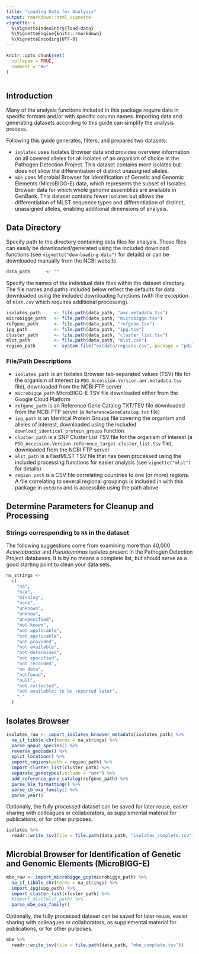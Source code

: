 ```yaml
---
title: "Loading Data for Analysis"
output: rmarkdown::html_vignette
vignette: >
  %\VignetteIndexEntry{load-data}
  %\VignetteEngine{knitr::rmarkdown}
  %\VignetteEncoding{UTF-8}
---
```


```r
knitr::opts_chunk$set(
  collapse = TRUE,
  comment = "#>"
)
```

```r
```
## Introduction 
Many of the analysis functions included in this package require data in specific
formats and/or with specific column names. Importing data and generating
datasets according to this guide can simplify the analysis process.

Following this guide generates, filters, and prepares two datasets:

* `isolates` uses Isolates Browser data and provides overview information on all covered alleles for all isolates of an organism of choice in the Pathogen Detection Project. This dataset contains more isolates but does not allow the differentiation of distinct unassigned alleles.
* `mbe` uses Microbial Browser for Identification of Genetic and Genomic Elements (MicroBIGG-E) data, which represents the subset of Isolates Browser data for which whole genome assemblies are available in GenBank. This dataset contains fewer isolates but allows the differentiation of MLST sequence types and differentiation of distinct, unassigned alleles, enabling additional dimensions of analysis.

## Data Directory

Specify path to the directory containing data files for analysis. These files
can easily be downloaded/generated using the included download functions (see
`vignette("downloading-data")` for details) or can be downloaded manually from the
NCBI website.

```r
data_path      <- ""
```

Specify the names of the individual data files within the dataset directory. The
file names and paths included below reflect the defaults for data downloaded
using the included downloading functions (with the exception of `mlst.csv` which
requires additional processing).

```r
isolates_path     <- file.path(data_path, "amr.metadata.tsv")
microbigge_path   <- file.path(data_path, "microbigge.tsv")
refgene_path      <- file.path(data_path, "refgene.tsv")
ipg_path          <- file.path(data_path, "ipg.tsv")
cluster_path      <- file.path(data_path, "cluster_list.tsv")
mlst_path         <- file.path(data_path, "mlst.csv")
region_path       <- system.file("extdata/regions.csv", package = "pdallele")
```

### File/Path Descriptions
* `isolates_path` is an Isolates Browser tab-separated values (TSV) file for the organism of interest (a `PDG_Accession.Version.amr.metadata.tsv` file), downloaded from the NCBI FTP server 
* `microbigge_path` MicroBIGG-E TSV file downloaded either from the Google Cloud Platform
* `refgene_path` is an Reference Gene Catalog TXT/TSV file downloaded from the NCBI FTP server (a `ReferenceGeneCatalog.txt` file)
* `ipg_path` is an Identical Protein Groups file covering the organism and alleles of interest, downloaded using the included `download_identical_protein_groups` function
* `cluster_path` is a SNP Cluster List TSV file for the organism of interest (a `PDG_Accession.Version.reference_target.cluster_list.tsv` file), downloaded from the NCBI FTP server
* `mlst_path` is a FastMLST TSV file that has been processed using the included processing functions for easier analysis (see `vignette("mlst")` for details)
* `region_path` is a CSV file correlating countries to one (or more) regions. A file correlating to several regional groupings is included in with this package in `extdata` and is accessible using the path above

## Determine Parameters for Cleanup and Processing
### Strings corresponding to `NA` in the dataset
The following suggestions come from examining more than 40,000 *Acinetobacter*
and *Pseudomonas* isolates present in the Pathogen Detection Project databases.
It is by no means a complete list, but should serve as a good starting point to
clean your data sets.

```r
na_strings <-
  c(
    "na",
    "n/a",
    "missing",
    "none",
    "unknown",
    "unknow",
    "unspecified",
    "not known",
    "not applicable",
    "not_applicable",
    "not provided",
    "not available",
    "not determined",
    "not specified",
    "not recorded",
    "no data",
    "notfound",
    "null",
    "not collected",
    "not available: to be reported later",
    "-"
  )
```



## Isolates Browser
```r
isolates_raw <- import_isolates_browser_metadata(isolates_path) %>%
  na_if_tibble_chr(terms = na_strings) %>%
  parse_genus_species() %>%
  reverse_geocode() %>%
  split_location() %>%
  import_regions(path = region_path) %>%
  import_cluster_list(cluster_path) %>%
  separate_genotypes(include = "amr") %>%
  add_reference_gene_catalog(refgene_path) %>%
  parse_bla_formatting() %>%
  parse_ib_oxa_family() %>%
  parse_year()
```

Optionally, the fully processed dataset can be saved for later reuse, easier
sharing with colleagues or collaborators, as supplemental material for
publications, or for other purposes.

```r
isolates %>%
  readr::write_tsv(file = file.path(data_path, "isolates_complete.tsv"))
```

## Microbial Browser for Identification of Genetic and Genomic Elements (MicroBIGG-E)
```r
mbe_raw <- import_microbigge_gcp(microbigge_path) %>%
  na_if_tibble_chr(terms = na_strings) %>%
  import_ipg(ipg_path) %>%
  import_cluster_list(cluster_path) %>%
  #import_mlst(mlst_path) %>%
  parse_mbe_oxa_family()
```

Optionally, the fully processed dataset can be saved for later reuse, easier
sharing with colleagues or collaborators, as supplemental material for
publications, or for other purposes.

```r
mbe %>%
  readr::write_tsv(file = file.path(data_path, "mbe_complete.tsv"))
```
